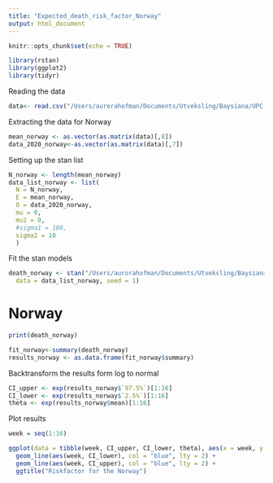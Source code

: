 ```yaml
---
title: "Expected_death_risk_factor_Norway"
output: html_document
---
```


```r
knitr::opts_chunk$set(echo = TRUE)
```

```r
library(rstan)
library(ggplot2)
library(tidyr)
```

Reading the data
```r
data<- read.csv("/Users/aurorahofman/Documents/Utveksling/Baysiana/UPC-Final-Project-Bayesian-Analysis/Aurora_testing_things/data/Norway_total_death.csv", sep = ";")
```

Extracting the data for Norway
```r
mean_norway <- as.vector(as.matrix(data)[,8])
data_2020_norway<-as.vector(as.matrix(data)[,7])
```

Setting up the stan list
```r
N_norway <- length(mean_norway)
data_list_norway <- list(
  N = N_norway, 
  E = mean_norway,
  O = data_2020_norway,
  mu = 0,
  mu2 = 0,
  #sigma1 = 100,
  sigma2 = 10
  )
```


Fit the stan models
```r
death_norway <- stan("/Users/aurorahofman/Documents/Utveksling/Baysiana/test.stan", iter = 4000, chains = 4,
  data = data_list_norway, seed = 1)

```

# Norway
```r
print(death_norway)

fit_norway<-summary(death_norway)
results_norway <- as.data.frame(fit_norway$summary)

```

Backtransform the results form log to normal
```r
CI_upper <- exp(results_norway$`97.5%`)[1:16]
CI_lower <- exp(results_norway$`2.5%`)[1:16]
theta <- exp(results_norway$mean)[1:16]

```

Plot results
```r
week = seq(1:16)

ggplot(data = tibble(week, CI_upper, CI_lower, theta), aes(x = week, y = theta)) + geom_point() + geom_line(lty = 2) +
  geom_line(aes(week, CI_lower), col = "blue", lty = 2) +
  geom_line(aes(week, CI_upper), col = "blue", lty = 2) + 
  ggtitle("Riskfactor for the Norway")

```




